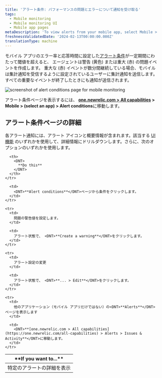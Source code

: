 ```yaml
---
title: 'アラート条件: パフォーマンスの問題とエラーについて通知を受け取る'
tags:
  - Mobile monitoring
  - Mobile monitoring UI
  - Mobile app pages
metaDescription: 'To view alerts from your mobile app, select Mobile > (select an app) > App > Alerts.'
freshnessValidatedDate: '2024-02-13T00:00:00.000Z'
translationType: machine
---
```


モバイル アプリのエラー率と応答時間に設定した[アラート条件](/docs/mobile-apps/alert-settings)が一定期間にわたって閾値を超えると、 <InlinePopover type="mobile"/>エージェントは警告 (黄色) または重大 (赤) の問題イベントを作成します。 重大な (赤) イベントが数分間継続している場合、モバイルは集計通知を受信するように設定されているユーザーに集計通知を送信します。 すべての重要なイベントが終了したときにも通知が送信されます。

<img
  title="alert conditions page "
  alt="screenshot of alert conditions page for mobile monitoring"
  src="/images/mobile_screenshot-full_alert-conditions-page.webp"
/>

アラート条件ページを表示するには、 <DNT>**[one.newrelic.com > All capabilities](https://one.newrelic.com/all-capabilities) > Mobile > (select an app) > Alert conditions**</DNT>に移動します。

## アラート条件ページの詳細

各アラート通知には、アラート アイコンと概要情報が含まれます。該当する [UI 機能](/docs/new-relic-solutions/new-relic-one/introduction-new-relic-platform) のいずれかを使用して、詳細情報にドリルダウンします。さらに、次のオプションのいずれかを使用します。

<table>
  <thead>
    <tr>
      <th width={200}>
        <DNT>
          **If you want to...**
        </DNT>
      </th>

      <th>
        <DNT>
          **Do this**
        </DNT>
      </th>
    </tr>
  </thead>

  <tbody>
    <tr>
      <td>
        特定のアラートの詳細を表示
      </td>

      <td>
        <DNT>**Alert conditions**</DNT>ページから条件をクリックします。
      </td>
    </tr>

    <tr>
      <td>
        問題の警告値を設定します。
      </td>

      <td>
        アラート状態で、 <DNT>**Create a warning**</DNT>をクリックします。
      </td>
    </tr>

    <tr>
      <td>
        アラート設定の変更
      </td>

      <td>
        アラート状態で、 <DNT>**... > Edit**</DNT>をクリックします。
      </td>
    </tr>

    <tr>
      <td>
        他のアプリケーション（モバイル アプリだけではない）の<DNT>**Alerts**</DNT>ページを表示します
      </td>

      <td>
        <DNT>**[one.newrelic.com > All capabilities](https://one.newrelic.com/all-capabilities) > Alerts > Issues & Activity**</DNT>に移動します。
      </td>
    </tr>
  </tbody>
</table>
